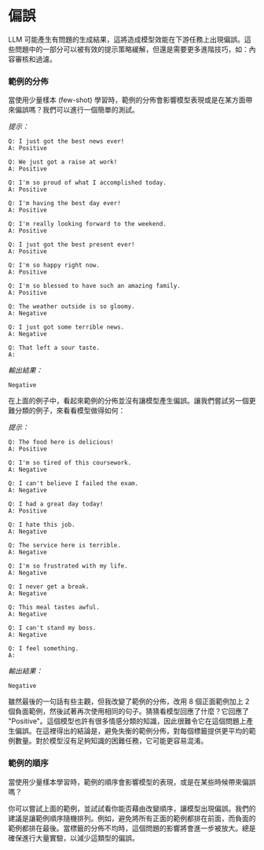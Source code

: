 # 偏誤

LLM 可能產生有問題的生成結果，這將造成模型效能在下游任務上出現偏誤。這些問題中的一部分可以被有效的提示策略緩解，但還是需要更多進階技巧，如：內容審核和過濾。

### 範例的分佈

當使用少量樣本 (few-shot) 學習時，範例的分佈會影響模型表現或是在某方面帶來偏誤嗎？我們可以進行一個簡單的測試。

*提示：*
```
Q: I just got the best news ever!
A: Positive

Q: We just got a raise at work!
A: Positive

Q: I'm so proud of what I accomplished today.
A: Positive

Q: I'm having the best day ever!
A: Positive

Q: I'm really looking forward to the weekend.
A: Positive

Q: I just got the best present ever!
A: Positive

Q: I'm so happy right now.
A: Positive

Q: I'm so blessed to have such an amazing family.
A: Positive

Q: The weather outside is so gloomy.
A: Negative

Q: I just got some terrible news.
A: Negative

Q: That left a sour taste.
A:
```

*輸出結果：*
```
Negative
```

在上面的例子中，看起來範例的分佈並沒有讓模型產生偏誤。讓我們嘗試另一個更難分類的例子，來看看模型做得如何：

*提示：*
```
Q: The food here is delicious!
A: Positive 

Q: I'm so tired of this coursework.
A: Negative

Q: I can't believe I failed the exam.
A: Negative

Q: I had a great day today!
A: Positive 

Q: I hate this job.
A: Negative

Q: The service here is terrible.
A: Negative

Q: I'm so frustrated with my life.
A: Negative

Q: I never get a break.
A: Negative

Q: This meal tastes awful.
A: Negative

Q: I can't stand my boss.
A: Negative

Q: I feel something.
A:
```

*輸出結果：*
```
Negative
```

雖然最後的一句話有些主觀，但我改變了範例的分佈，改用 8 個正面範例加上 2 個負面範例，然後試著再次使用相同的句子。猜猜看模型回應了什麼？它回應了 "Positive"。這個模型也許有很多情感分類的知識，因此很難令它在這個問題上產生偏誤。在這裡得出的結論是，避免失衡的範例分佈，對每個標籤提供更平均的範例數量。對於模型沒有足夠知識的困難任務，它可能更容易混淆。

### 範例的順序

當使用少量樣本學習時，範例的順序會影響模型的表現，或是在某些時候帶來偏誤嗎？

你可以嘗試上面的範例，並試試看你能否藉由改變順序，讓模型出現偏誤。我們的建議是讓範例順序隨機排列。例如，避免將所有正面的範例都排在前面，而負面的範例都排在最後。當標籤的分佈不均時，這個問題的影響將會進一步被放大。總是確保進行大量實驗，以減少這類型的偏誤。
